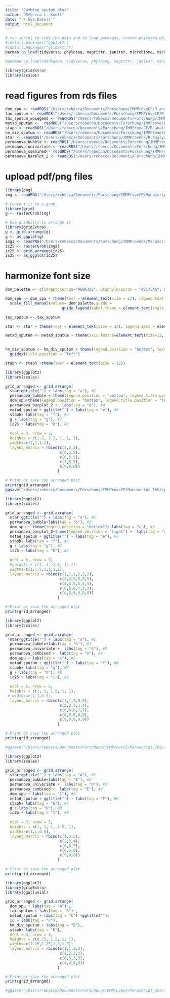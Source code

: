 ```yaml
---
title: "Combine sputum plot"
author: "Rebecca L. Knoll"
date: "`r Sys.Date()`"
output: html_document
---
```


```r
# run script to tidy the data and to load packages, create phyloseq object (ps_clean) and load libraries
#install.packages("ggplot2")
#install.packages("gridExtra")
pacman::p_load(tidyverse, phyloseq, magrittr, janitor, microbiome, microViz, knitr, lubridate, naniar, readxl, ggplot2, ggpubr, ggalluvial, metadeconfoundR)

#pacman::p_load(rmarkdown, tidyverse, phyloseq, magrittr, janitor, microbiome, knitr, lubridate, naniar, readxl, ggplot2, ggpubr,rstatix, metadeconfoundR, microViz)

library(gridExtra)
library(scales)
```

# read figures from rds files
```r
dom_spu <- readRDS("/Users/rebecca/Documents/Forschung/IMMProveCF/R_analysis/figures/alluvial_dominantGenus.rds")
tax_sputum <- readRDS("/Users/rebecca/Documents/Forschung/IMMProveCF/R_analysis/figures/da_sputum.rds")
tax_sputum_woLegend <- readRDS("/Users/rebecca/Documents/Forschung/IMMProveCF/R_analysis/figures/da_sputum_woLegend.rds")
metad_sputum <-  readRDS("/Users/rebecca/Documents/Forschung/IMMProveCF/R_analysis/figures/sputum_metad.rds")
staph <- readRDS("/Users/rebecca/Documents/Forschung/IMMProveCF/R_analysis/figures/staph_sweat_chloride.rds")
hm_div_sputum <- readRDS("/Users/rebecca/Documents/Forschung/IMMProveCF/R_analysis/figures/hm_div_sputum.rds")
star <- readRDS("/Users/rebecca/Documents/Forschung/IMMProveCF/R_analysis/figures/starplot_sputum.rds")
permanova_bubble <- readRDS("/Users/rebecca/Documents/Forschung/IMMProveCF/R_analysis/rds_files/PERMANOVA_timepoints_sputum.rds")
permanova_univariate <- readRDS("/Users/rebecca/Documents/Forschung/IMMProveCF/R_analysis/rds_files/sputum_univariate_permanova_stratified.rds")
permanova_combined<- readRDS("/Users/rebecca/Documents/Forschung/IMMProveCF/R_analysis/rds_files/sputum_combined_permanova_stratified_31Samples:withoutETI.rds")
permanova_barplot_2 <- readRDS("/Users/rebecca/Documents/Forschung/IMMProveCF/R_analysis/rds_files/sputum_combined_permanova_barplot.rds")
```

# upload pdf/png files
```r
library(png)
img <- readPNG("/Users/rebecca/Documents/Forschung/IMMProveCF/Manuscript_16S/IMMProveCF_public/figures/sweat_chloride_mediation_crop.png")

# Convert it to a grob
library(grid)
g <- rasterGrob(img)

# Use gridExtra to arrange it
library(gridExtra)
g <- grid.arrange(g)
g <- as_ggplot(g)
img2 <- readPNG("/Users/rebecca/Documents/Forschung/IMMProveCF/Manuscript_16S/IMMProveCF_public/figures/IC_25_plot_Annes_Version.png")
ic25 <- rasterGrob(img2)
ic25 <- grid.arrange(ic25)
ic25 <- as_ggplot(ic25)
```

# harmonize font size
```r

dom_palette <- c(Streptococcus="#69b3a2", Staphylococcus = "#8175AA", Fusobacterium="#6FB899FF", Prevotella_7="#31A1B3FF", Rothia="#027B8EFF", Pseudomonas="#EE6AA7", Eikenella="#94D0C0FF", Haemophilus="#CCB22BFF", Achromobacter="#9F8F12FF", Gemella= "#97CFD0" , Moraxella= "#6FB899", `missing sample` = "#CFCFCF")

dom_spu <- dom_spu + theme(text = element_text(size = 12), legend.text = element_text(size = 12)) +
  scale_fill_manual(values= dom_palette,guide =
                         guide_legend(label.theme = element_text(angle = 0, face = "italic", size = 12)))

tax_sputum <- tax_sputum

star <- star + theme(text = element_text(size = 12), legend.text = element_text(size = 12))

metad_sputum <- metad_sputum + theme(axis.text.x=element_text(size=12, angle = 40, hjust = 1, vjust = 1.05), axis.text.y=element_text(size=12, face="italic"), legend.title = element_text(size=12), legend.position = "bottom")
  

hm_div_sputum <- hm_div_sputum + theme(legend.position = "bottom", text = element_text(size = 12), legend.box = "horizontal") + scale_fill_gradient2(name= "Effect size\n(Cliff's delta)", low = "#746999", high = "#69b3a2", mid = "white", midpoint = 0, guide = guide_colorbar(raster = F),labels = scales::number_format(accuracy = 0.1))+
  guides(title.position = "left")

staph <- staph +theme(text = element_text(size = 12))

```
```r
library(ggplot2)
library(scales)

grid_arranged <- grid.arrange(
  star+ggtitle("") + labs(tag = "a"), #1
  permanova_bubble + theme(legend.position = "bottom", legend.title.position = "left") + guides(fill = guide_legend(nrow = 3), size=guide_legend(nrow = 2))  +labs(tag = "b"), #2
  dom_spu+theme(legend.position = "bottom", legend.title.position = "top") + guides(fill = guide_legend(nrow = 4)) + labs(tag = "c"), #3
  permanova_barplot_2 +  labs(tag = "d"), #4
  metad_sputum + ggtitle("") + labs(tag = "e"), #5
  staph+ labs(tag = "f"), #6
  g + labs(tag = "g"), #7
  ic25 + labs(tag = "h"), #8
 
  ncol = 3, nrow = 5,
  heights = c(1.2, 1.2, 1, 1, 1),
  widths=c(1,1,1.2),
  layout_matrix = rbind(c(1,2,3),
                        c(4,5,5),
                        c(6,5,5),
                        c(7,5,5),
                        c(8,8,8))
                       )

# Print or save the arranged plot
print(grid_arranged)
ggsave("/Users/rebecca/Documents/Forschung/IMMProveCF/Manuscript_16S/sputum_figure_11122024.png",grid_arranged, dpi = 300, width = 16, height = 24)
```
```r
library(ggplot2)
library(scales)

grid_arranged <- grid.arrange(
  star+ggtitle("") + labs(tag = "a"), #1
  permanova_bubble+labs(tag = "b"), #2
  dom_spu + theme(legend.position = "bottom")+ labs(tag = "c"), #3
  permanova_barplot_2+theme(legend.position = "right") +  labs(tag = "d"), #4
  metad_sputum + ggtitle("") + labs(tag = "e"), #5
  staph+ labs(tag = "f"), #6
  g + labs(tag = "g"), #7
  ic25 + labs(tag = "h"), #8
 
  ncol = 6, nrow = 5,
  #heights = c(1, 1, 1.5, 1, 1),
  widths=c(1,1.5,1,1,1,1),
  layout_matrix = rbind(c(1,1,1,2,2,2),
                        c(3,3,5,5,5,5),
                        c(4,4,5,5,5,5),
                        c(6,6,6,7,7,7),
                        c(8,8,8,8,8,8))
                       )

# Print or save the arranged plot
print(grid_arranged)
```

```r
library(ggplot2)
library(scales)

grid_arranged <- grid.arrange(
  star+ggtitle("") + labs(tag = "a"), #1
  permanova_bubble+labs(tag = "b"), #2
  permanova_univariate +  labs(tag = "d"), #3
  permanova_combined +  labs(tag = "e"), #4
  dom_spu + labs(tag = "c"), #5
  metad_sputum + ggtitle("") + labs(tag = "f"), #6
  staph+ labs(tag = "g"), #7
  g + labs(tag = "h"), #8
  ic25 + labs(tag = "i"), #9
 
  ncol = 5, nrow = 5,
  heights = c(1, 1, 1.5, 1, 1),
 # widths=c(1,1,0.5),
  layout_matrix = rbind(c(1,1,5,5,5),
                        c(2,2,3,3,4),
                        c(6,6,6,7,7),
                        c(6,6,6,8,8),
                        c(9,9,9,9,9))
                       )

# Print or save the arranged plot
print(grid_arranged)

#ggsave("/Users/rebecca/Documents/Forschung/IMMProveCF/Manuscript_16S/sputum_figure_11122024.png",grid_arranged, dpi = 300, width = 16, height = 24)
```

```r
library(ggplot2)
library(scales)

grid_arranged <- grid.arrange(
  star+ggtitle("") + labs(tag = "A"), #1
  permanova_bubble+labs(tag = "B"), #2
  permanova_univariate +  labs(tag = "D"), #3
  permanova_combined +  labs(tag = "E"), #4
  dom_spu + labs(tag = "C"), #5
  metad_sputum + ggtitle("") + labs(tag = "F"), #6
  staph+ labs(tag = "G"), #7
  g + labs(tag = "H"), #8
  ic25 + labs(tag = "I"), #9
 
  ncol = 3, nrow = 5,
  heights = c(1, 1, 1, 1.5, 1),
  widths=c(1,1,0.5),
  layout_matrix = rbind(c(1,5,5),
                        c(2,3,4),
                        c(6,6,7),
                        c(6,6,8),
                        c(9,9,9))
                       )

# Print or save the arranged plot
print(grid_arranged)

```

```r
library(ggplot2)
library(gridExtra)
library(ggalluvial)

grid_arranged <- grid.arrange(
  dom_spu + labs(tag = "A") ,
  tax_sputum + labs(tag = "B") ,
  metad_sputum + labs(tag = "C") +ggtitle(""),
  ic + labs(tag = "F"),
  hm_div_sputum + labs(tag = "E"),
  staph+ labs(tag = "D"),
  ncol = 4, nrow = 4,
  heights = c(0.75, 1.5, 1, 1),
  widths=c(1.25,1.25,1.5,1.5),
  layout_matrix = rbind(c(1,1,3,3),
                        c(2,2,3,3),
                        c(6,5,3,3),
                        c(4,4,4,4))
                       )

# Print or save the arranged plot
print(grid_arranged)

#ggsave("/Users/rebecca/Documents/Forschung/IMMProveCF/Manuscript_16S/sputum_figure.png",grid_arranged, dpi = 300, width = 16, height = 20)
```

